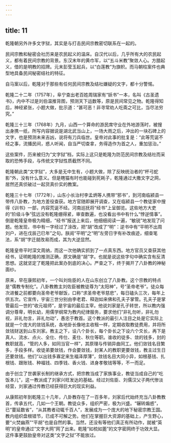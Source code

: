 ```yaml
---
---
---
```

title: 11
---



乾隆朝另外许多文字狱，其实是与打击民间宗教密切联系在一起的。

民间宗教和秘密会社历来是农民起义的温床。自汉代以后，几乎所有大的农民起义，都有着民间宗教的背景。东汉末年的黄巾军，以“五斗米教”聚敛人心。方腊起义，借的是明教的招牌。元末彭莹玉起兵，以“白莲教”为旗帜。而马朝柱案件也典型地具备民间秘密结社的特征。

自马案以后，乾隆对于那些有任何民间宗教及结社嫌疑的文字，都十分警惕。

乾隆二十二年（1757年），阜宁查出老百姓周瑞家有“妖书”一本，名叫《古圣遗书》，内中不过是刘伯温推背图，预测天下运数等，原是民间常见之物。乾隆得知后，神经紧张，小题大做，批示道：“甚可恶！非寻常劝人吃斋之可比，当尽法穷究。”

乾隆三十三年（1768年）九月，山西一个算命的游民席守业在外地游荡时，被搜出身携一纸，所写内容据说是湖北武当山上，一场大雨之后，冲出的一块石碑上的文字，也是预测未来吉凶，说将有刀兵临世。皇帝对此事的批复是：“此等荒诞不经之事，流播民间，惑人听闻，自当严切查拿，务得造作为首之人，重加惩治。”

这些案件，历来被归为“文字狱”档，实际上这只是乾隆为防范民间宗教及结社而采取的恐怖手段，与传统文字狱性质截然不同。

乾隆朝此类“文字狱”，大多是无中生有，小题大做，除了反映统治者的“杯弓蛇影”外，没有什么意义。但是瞎猫有时也能碰到死耗子，乾隆通过大撒文字之网，居然还真侦破过一起货真价实的教案。

乾隆三十七年（1772年），山东小长治村李孟炳等人携带“邪书”，到河南临颍县一带传八卦教，为地方差役查获。地方官随即展开调查，又在临颍县一个教徒家中搜得《训书》一部，内容荒诞不经。河南巡抚将“经书”上呈御览。这些地方大吏的“阶级斗争”弦远没有乾隆绷得紧，审查数遍，也没看出书中有什么“悖逆情事”。倒是乾隆皇帝极为精细，“经书”报送上来后，他细细阅读一遍，“敏锐”地发现了问题。他发现，书中有一字经过了涂改，把“胡”改成了“明”：逆书中有“平明不出周刘户，进在戊辰己巳年”之句。朕阅“平明”之“明”左旁日字有补改痕迹，细查笔法，系“胡”字迁就改易而成，其为大逆显然。

乾隆皇帝平时深文周纳，而这一次他确实抓到了一点真东西。地方官员又查获其他经书，证明乾隆的推测正确，原文确是“胡”字。也就是说这些字句中确实含有反清思想。这就坚定了乾隆把此案办到底的决心。严查之下，终于揭开了八卦教的神秘面纱。

原来，早在康熙初年，一个叫刘佐臣的人在山东创立了八卦教。这个宗教的特点是“儒教专制化”。八卦教教主刘佐臣被教徒尊为“太阳神”，号“圣帝老爷”。徒众每次进餐之前都要向圣帝老爷献饭，口称“求圣帝老爷慈悲”，每日磕头三次，每年上供五次。它宣传，宇宙三世分别由李老君、释迦如来佛和孔夫子掌管。孔夫子是掌管最后一世的“收元祖师”，是宇宙的最后主宰。他说刘家是孔子转世，所以教内强调分尊卑，明长幼，用儒学纲常为教内纪律服务，要求他们“非礼勿听，非礼勿视，非礼勿言，非礼勿动”，愚忠于教首。这个教派的最引人注目之处是它实际上就是一个庞大的敛钱系统，各地卦长像地主收租一样，定期收取教徒费用，并将所敛钱财送到山东刘家。教主之下，设八个卦长，每个卦长之下设六个爻长，再下是真人、流水、点火、全仕、传仕、麦仕、秋仕等职。谁收的徒多、敛的钱多，封的教职就高，“管的人多，如同当官一样”，其原理与传销异曲同工。他们敛钱名目繁多，手段多样。收徒弟要敛钱，作会要敛钱，封某人的教职更要敛钱，教主过生日还要敛钱。他们“以出钱多寡定来生福泽厚薄”，敛钱名目大同小异，如根基钱、扎根钱、跟账钱、种福钱、四季钱、香火钱、进身孝敬钱等等，不一而足。

由于创立了世袭家长制的继承方式，把宗教当成了家族事业，教徒当成自己的“吃饭本儿”，这一教派成了刘家兴旺发达的基础。经过刘佐臣、刘儒汉父子两代惨淡经营，刘家通过传教已经获得巨大的现实利益。

从康熙初年到乾隆三十几年，八卦教存在了一百多年，刘家后代始终充当八卦教教首，传承五代，几如一个王朝。教徒众多，组织严密，极为兴盛。“辗转煽惑”，已“蔓延数省”，“从其教者动辄千百人”，发展成为一个庞大的地下秘密宗教王国。教内组织盘根错节，已成不可解之势。他们在掌握巨大资源的基础上，产生野心，要“火焚幽燕”“平胡”也是自然的事。当然，还没有等他们真正有所动作，就被“英明”的皇帝通过“文字大网”网了出来。乾隆“如梳如篦”的文字密网终于功效大显。这件事更鼓励皇帝对这类“文字之狱”不能放过。